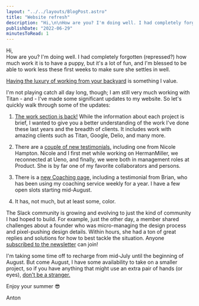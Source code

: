 ```yaml
---
layout: "../../layouts/BlogPost.astro"
title: "Website refresh"
description: "Hi,\n\nHow are you? I'm doing well. I had completely forgotten (repressed?) how much work it is to have a puppy, but it's a lot of fun, and I'm blessed to be able to work less these first weeks to make sure she settles in well.\n\n\nHaving the luxury of working from your backyard is something I value.\n\n\nI'm not playing catch all day long, though; I am still very much working with Titan - and - I've made some significant updates to my website. So let's quickly walk through some of the updates:\n\n\n 1. \n"
publishDate: "2022-06-29"
minutesToRead: 1
---
```


<p>Hi,<br>
How are you? I'm doing well. I had completely forgotten (repressed?) how much work it is to have a puppy, but it's a lot of fun, and I'm blessed to be able to work less these first weeks to make sure she settles in well.</p>
<p><a href="https://twitter.com/antonsten/status/1542061590480130053?s=20&t=jaxp_Mh53uq-_nNfnEI7cQ&ref=antonsten.com">Having the luxury of working from your backyard</a> is something I value.</p>
<p>I'm not playing catch all day long, though; I am still very much working with Titan - and - I've made some significant updates to my website. So let's quickly walk through some of the updates:</p>
<ol>
<li>
<p><a href="https://www.antonsten.com/work">The work section is back!</a> While the information about each project is brief, I wanted to give you a better understanding of the work I've done these last years and the breadth of clients. It includes work with amazing clients such as Titan, Google, Delio, and many more.</p>
</li>
<li>
<p>There are a <a href="https://www.antonsten.com/testimonials">couple of new testimonials,</a> including one from Nicole Hampton. Nicole and I first met while working on HermanMiller, we reconnected at Ueno, and finally, we were both in management roles at Product. She is by far one of my favorite collaborators and persons.</p>
</li>
<li>
<p>There is a <a href="https://www.antonsten.com/coaching">new Coaching page,</a> including a testimonial from Brian, who has been using my coaching service weekly for a year. I have a few open slots starting mid-August.</p>
</li>
<li>
<p>It has, not much, but at least some, color.</p>
</li>
</ol>
<p>The Slack community is growing and evolving to just the kind of community I had hoped to build. For example, just the other day, a member shared challenges about a founder who was micro-managing the design process and pixel-pushing design details. Within hours, she had a ton of great replies and solutions for how to best tackle the situation. Anyone <a href="https://www.antonsten.com/newsletter">subscribed to the newsletter</a> can join!</p>
<p>I'm taking some time off to recharge from mid-July until the beginning of August. But come August, I have some availability to take on a smaller project, so if you have anything that might use an extra pair of hands (or eyes), <a href="https://www.antonsten.com/contact">don't be a stranger.</a></p>
<p>Enjoy your summer 😎</p>
<p>Anton</p>